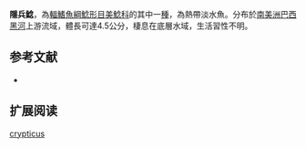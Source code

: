 {{Speciesbox
| name = 隱兵鯰
| image =  
| image_width = 250px
| image_caption = 
| status = NE
| status_system = IUCN3.1
| genus = Corydoras
| species = crypticus
| authority = [[Sands|Sands]], 1995
| synonyms =  
}}

'''隱兵鯰'''，為[[輻鰭魚綱|輻鰭魚綱]][[鯰形目|鯰形目]][[美鯰科|美鯰科]]的其中一[[種|種]]，為熱帶淡水魚。分布於[[南美洲|南美洲]][[巴西|巴西]][[黑河|黑河]]上游流域，體長可達4.5公分，棲息在底層水域，生活習性不明。

==参考文献==
*{{FishBase_species|genus=Corydoras|species=crypticus|year=2014|month=11}}

== 扩展阅读 ==
{{refbegin}}
{{wikispecies-inline|Corydoras crypticus|隱兵鯰}}
{{refend}}
{{Taxonbar|from=Q6429886}}

[[Category:兵鯰屬|crypticus]]